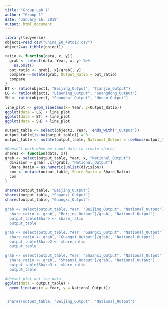---
title: "Group Lab 1"
author: "Group 1"
date: "January 16, 2019"
output: html_document
---

```{r setup, warning=FALSE, include=FALSE}
library(tidyverse)
object1=read.csv("China_EO_49to17.csv")
object2=as_tibble(object1)
```
```{r function, echo = FALSE}
ratio <- function(data, x, y){
  grab <- select(data, Year, x, y) %>%
    na.omit()
  out_ratio <- grab[, x]/grab[, y]
  compare <-mutate(grab, Output_Ratio = out_ratio)
  compare
}
BT <- ratio(object1, "Beijing_Output", "Tianjin_Output")
LG <- ratio(object1, "Liaoning_Output", "Guangdong_Output")
SH <- ratio(object1, "Shanghai_Output", "Hunan_Output")
```

```{r graph, echo = FALSE}
line_plot <- geom_line(aes(x= Year, y=Output_Ratio))
ggplot(data = LG) + line_plot
ggplot(data = BT) + line_plot
ggplot(data = SH) + line_plot
```

```{r shares, echo = FALSE}
output_table <- select(object2, Year,  ends_with("_Output"))
output_table[is.na(output_table)] = 0
output_table <- mutate(output_table, National_Output = rowSums(output_table))

#Doesn't work when we input data to create shares
shares <- function(data, x){
grab <- select(output_table, Year, x, "National_Output")
  division = grab[ ,x]/grab[, "National_Output"]
  Share_Ratio = as.numeric(unlist(division))
  com <- mutate(output_table, Share_Ratio = Share_Ratio)
  com
}

shares(output_table, "Beijing_Output")
shares(output_table, "Shaanxi_Output")
shares(output_table, "Guangxi_Output")
'
grab <- select(output_table, Year, "Beijing_Output", "National_Output") %>% na.omit()
  share_ratio <- grab[, "Beijing_Output"]/grab[, "National_Output"]
  output_table$Share <- share_ratio
  output_table

grab <- select(output_table, Year, "Guangxi_Output", "National_Output") %>% na.omit()
  share_ratio <- grab[, "Guangxi_Output"]/grab[, "National_Output"]
  output_table$Share2 <- share_ratio
  output_table
  
grab <- select(output_table, Year, "Shaanxi_Output", "National_Output") %>% na.omit()
  share_ratio <- grab[, "Shaanxi_Output"]/grab[, "National_Output"]
  output_table$Share3 <- share_ratio
  output_table
'
#doesnt plot out the data
ggplot(data = output_table) +
  geom_line(aes(x = Year, y = National_Output)) 


'shares(output_table, "Beijing_Output", "National_Output")'
```